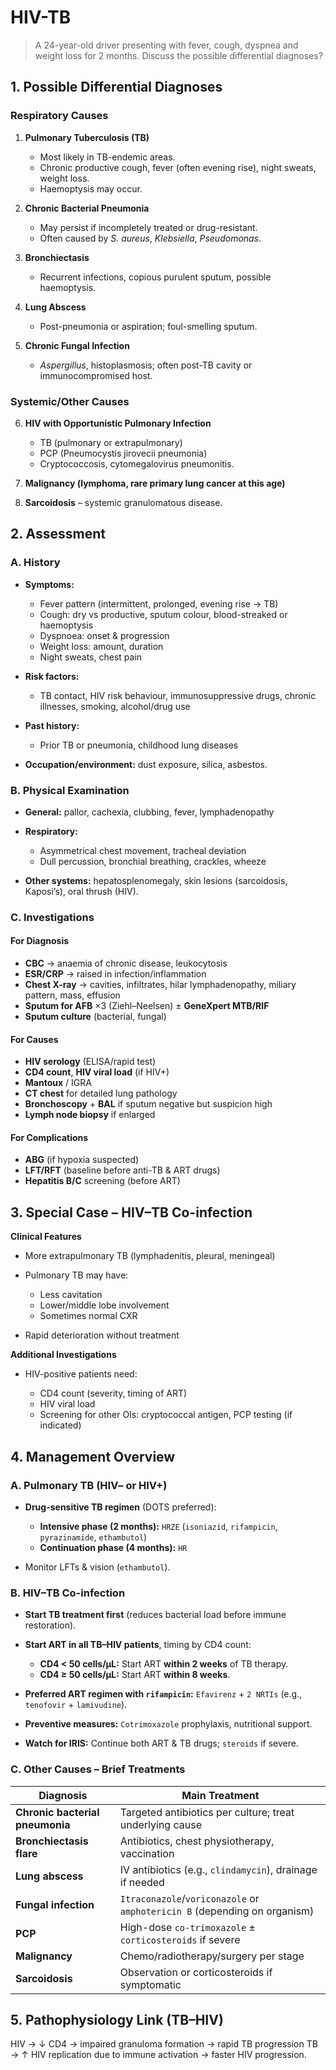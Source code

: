 # HIV-TB

> A 24-year-old driver presenting with fever, cough, dyspnea and weight loss for 2 months.
> Discuss the possible differential diagnoses?

## 1. Possible Differential Diagnoses

### Respiratory Causes

1. **Pulmonary Tuberculosis (TB)**

   - Most likely in TB-endemic areas.
   - Chronic productive cough, fever (often evening rise), night sweats, weight loss.
   - Haemoptysis may occur.

2. **Chronic Bacterial Pneumonia**

   - May persist if incompletely treated or drug-resistant.
   - Often caused by _S. aureus_, _Klebsiella_, _Pseudomonas_.

3. **Bronchiectasis**

   - Recurrent infections, copious purulent sputum, possible haemoptysis.

4. **Lung Abscess**

   - Post-pneumonia or aspiration; foul-smelling sputum.

5. **Chronic Fungal Infection**

   - _Aspergillus_, histoplasmosis; often post-TB cavity or immunocompromised host.

### Systemic/Other Causes

6. **HIV with Opportunistic Pulmonary Infection**

   - TB (pulmonary or extrapulmonary)
   - PCP (Pneumocystis jirovecii pneumonia)
   - Cryptococcosis, cytomegalovirus pneumonitis.

7. **Malignancy (lymphoma, rare primary lung cancer at this age)**
8. **Sarcoidosis** – systemic granulomatous disease.

## 2. Assessment

### A. History

- **Symptoms:**

  - Fever pattern (intermittent, prolonged, evening rise → TB)
  - Cough: dry vs productive, sputum colour, blood-streaked or haemoptysis
  - Dyspnoea: onset & progression
  - Weight loss: amount, duration
  - Night sweats, chest pain

- **Risk factors:**

  - TB contact, HIV risk behaviour, immunosuppressive drugs, chronic illnesses, smoking, alcohol/drug use

- **Past history:**

  - Prior TB or pneumonia, childhood lung diseases

- **Occupation/environment:** dust exposure, silica, asbestos.

### B. Physical Examination

- **General:** pallor, cachexia, clubbing, fever, lymphadenopathy
- **Respiratory:**

  - Asymmetrical chest movement, tracheal deviation
  - Dull percussion, bronchial breathing, crackles, wheeze

- **Other systems:** hepatosplenomegaly, skin lesions (sarcoidosis, Kaposi’s), oral thrush (HIV).

### C. Investigations

#### For Diagnosis

- **CBC** → anaemia of chronic disease, leukocytosis
- **ESR/CRP** → raised in infection/inflammation
- **Chest X-ray** → cavities, infiltrates, hilar lymphadenopathy, miliary pattern, mass, effusion
- **Sputum for AFB** ×3 (Ziehl–Neelsen) ± **GeneXpert MTB/RIF**
- **Sputum culture** (bacterial, fungal)

#### For Causes

- **HIV serology** (ELISA/rapid test)
- **CD4 count**, **HIV viral load** (if HIV+)
- **Mantoux** / IGRA
- **CT chest** for detailed lung pathology
- **Bronchoscopy** + **BAL** if sputum negative but suspicion high
- **Lymph node biopsy** if enlarged

#### For Complications

- **ABG** (if hypoxia suspected)
- **LFT/RFT** (baseline before anti-TB & ART drugs)
- **Hepatitis B/C** screening (before ART)

## 3. Special Case – HIV–TB Co-infection

**Clinical Features**

- More extrapulmonary TB (lymphadenitis, pleural, meningeal)
- Pulmonary TB may have:

  - Less cavitation
  - Lower/middle lobe involvement
  - Sometimes normal CXR

- Rapid deterioration without treatment

**Additional Investigations**

- HIV-positive patients need:

  - CD4 count (severity, timing of ART)
  - HIV viral load
  - Screening for other OIs: cryptococcal antigen, PCP testing (if indicated)

## 4. Management Overview

### A. Pulmonary TB (HIV– or HIV+)

- **Drug-sensitive TB regimen** (DOTS preferred):

  - **Intensive phase (2 months):** `HRZE` (`isoniazid`, `rifampicin`, `pyrazinamide`, `ethambutol`)
  - **Continuation phase (4 months):** `HR`

- Monitor LFTs & vision (`ethambutol`).

### B. HIV–TB Co-infection

- **Start TB treatment first** (reduces bacterial load before immune restoration).
- **Start ART in all TB–HIV patients**, timing by CD4 count:

  - **CD4 < 50 cells/µL:** Start ART **within 2 weeks** of TB therapy.
  - **CD4 ≥ 50 cells/µL:** Start ART **within 8 weeks**.

- **Preferred ART regimen with `rifampicin`:** `Efavirenz` + `2 NRTIs` (e.g., `tenofovir` + `lamivudine`).
- **Preventive measures:** `Cotrimoxazole` prophylaxis, nutritional support.
- **Watch for IRIS:** Continue both ART & TB drugs; `steroids` if severe.

### C. Other Causes – Brief Treatments

| Diagnosis                       | Main Treatment                                                            |
| ------------------------------- | ------------------------------------------------------------------------- |
| **Chronic bacterial pneumonia** | Targeted antibiotics per culture; treat underlying cause                  |
| **Bronchiectasis flare**        | Antibiotics, chest physiotherapy, vaccination                             |
| **Lung abscess**                | IV antibiotics (e.g., `clindamycin`), drainage if needed                  |
| **Fungal infection**            | `Itraconazole`/`voriconazole` or `amphotericin B` (depending on organism) |
| **PCP**                         | High-dose `co-trimoxazole` ± `corticosteroids` if severe                  |
| **Malignancy**                  | Chemo/radiotherapy/surgery per stage                                      |
| **Sarcoidosis**                 | Observation or corticosteroids if symptomatic                             |

## 5. Pathophysiology Link (TB–HIV)

HIV → ↓ CD4 → impaired granuloma formation → rapid TB progression
TB → ↑ HIV replication due to immune activation → faster HIV progression.
